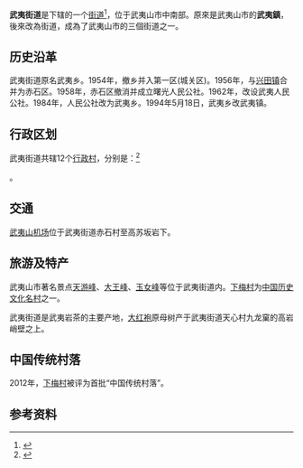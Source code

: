 {{中国乡级行政区
|景观照片文件名 = Wuyi Shan Fengjing Mingsheng Qu 2012.08.22 16-28-09.jpg
|景观照片描述 = 玉女峰
|汉语拼音 = 
|其他语言 = 
|其他语言名称 = 
|旧称 = 武夷乡、武夷镇
|地名出处 = 
|位置图文件名 = 
|位置图描述 = 
|自定义图片= 
|建置时间 = 
|政府驻地 = 
|毗邻 = 北面为[[洋庄乡|洋庄乡]]<br />南面为[[兴田镇|兴田镇]]<br />西面为[[星村镇|星村镇]]<br />东面为[[上梅乡|上梅乡]]
|总面积 = 
|总人口 = 
|总人口年份 = 
|户籍人口 = 
|户籍人口年份 = 
|常住人口 = 
|常住人口年份 = 
|人口密度 = 
|GDP = 
|GDP年份 = 
|邮政编码 = 
|电话区号 = 599
|官方网站 = 
|网站名称 = 
|35/07/82/003/000}}

'''武夷街道'''是{{PRC admin/fullname|35/07/82/003/000|3}}下辖的一个[[街道办事处|街道]]<ref>{{PRC admin/ref sgc|{{PRC admin/parent|35/07/82/003/000}}}}</ref>，位于武夷山市中南部。原來是武夷山市的'''武夷鎮'''，後來改為街道，成為了武夷山市的三個街道之一。

== 历史沿革 ==
武夷街道原名武夷乡。1954年，撤乡并入第一区(城关区)。1956年，与[[兴田镇|兴田镇]]合并为赤石区。1958年，赤石区撤消并成立曙光人民公社。1962年，改设武夷人民公社。1984年，人民公社改为武夷乡。1994年5月18日，武夷乡改武夷镇。

== 行政区划 ==

武夷街道共辖12个[[行政村|行政村]]，分别是：<ref>{{PRC admin/ref sgc|35/07/82/003/000}}</ref>

{{PRC admin/children|35/07/82/003/000}}。

== 交通 ==
[[武夷山机场|武夷山机场]]位于武夷街道赤石村至高苏坂岩下。

== 旅游及特产 ==
武夷山市著名景点[[天游峰|天游峰]]、[[大王峰|大王峰]]、[[玉女峰|玉女峰]]等位于武夷街道内。[[下梅村|下梅村]]为[[中国历史文化名村|中国历史文化名村]]之一。

武夷街道是武夷岩茶的主要产地，[[大红袍|大红袍]]原母树产于武夷街道天心村九龙窠的高岩峭壁之上。

==中国传统村落==
2012年，[[下梅村|下梅村]]被评为首批“中国传统村落”。

== 参考资料 ==
{{reflist}}

{{PRC admin/navcat|35/07/82/003/000}}